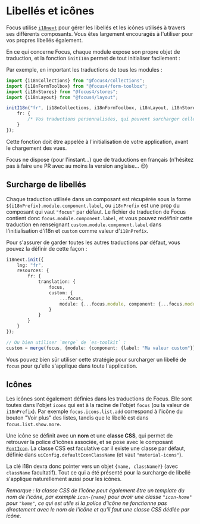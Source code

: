 
<Meta title="Les bases/Libellés et icônes" />

# Libellés et icônes

Focus utilise [`i18next`](https://www.i18next.com/) pour gérer les libellés et les icônes utilisés à travers ses différents composants. Vous êtes largement encouragés à l'utiliser pour vos
propres libellés également.

En ce qui concerne Focus, chaque module expose son propre objet de traduction, et la fonction `initI18n` permet de tout initialiser facilement :

Par exemple, en important les traductions de tous les modules :

```ts
import {i18nCollections} from "@focus4/collections";
import {i18nFormToolbox} from "@focus4/form-toolbox";
import {i18nStores} from "@focus4/stores";
import {i18nLayout} from "@focus4/layout";

initI18n("fr", [i18nCollections, i18nFormToolbox, i18nLayout, i18nStores], {
    fr: {
        /* Vos traductions personnalisées, qui peuvent surcharger celles de Focus. */
    }
});
```

Cette fonction doit être appelée à l'initialisation de votre application, avant le chargement des vues.

Focus ne dispose (pour l'instant...) que de traductions en français (n'hésitez pas à faire une PR avec au moins la version anglaise... 😉)

## Surcharge de libellés

Chaque traduction utilisée dans un composant est récupérée sous la forme `${i18nPrefix}.module.component.label`, ou `i18nPrefix` est une prop du
composant qui vaut `"focus"` par défaut. Le fichier de traduction de Focus contient donc `focus.module.component.label`, et vous pouvez redéfinir cette
traduction en renseignant `custom.module.component.label` dans l'initialisation d'i18n et `custom` comme valeur d'`i18nPrefix`.

Pour s'assurer de garder toutes les autres traductions par défaut, vous pouvez la définir de cette façon :

```ts
i18next.init({
    lng: "fr",
    resources: {
        fr: {
            translation: {
                focus,
                custom: {
                    ...focus,
                    module: {...focus.module, component: {...focus.module.component, label: "Ma valeur custom"}}
                }
            }
        }
    }
});

// Ou bien utiliser `merge` de `es-toolkit` :
custom = merge(focus, {module: {component: {label: "Ma valeur custom"}}});
```

Vous pouvez bien sûr utiliser cette stratégie pour surcharger un libellé de `focus` pour qu'elle s'applique dans toute l'application.

## Icônes

Les icônes sont également définies dans les traductions de Focus. Elle sont toutes dans l'objet `icons` qui est à la racine de l'objet `focus` (ou la valeur
de `i18nPrefix`). Par exemple `focus.icons.list.add` correspond à l'icône du bouton "Voir plus" des listes, tandis que le libellé est dans
`focus.list.show.more`.

Une icône se définit avec un **nom** et une **classe CSS**, qui permet de retrouver la police d'icônes associée, et se pose avec le composant [`FontIcon`](/docs/composants-focus4∕toolbox-fonticon--docs). La classe
CSS est faculative car il existe une classe par défaut, définie dans `uiConfig.defaultIconClassName` (et vaut `"material-icons"`).

La clé i18n devra donc pointer vers un objet `{name, className?}` (avec `className` facultatif). Tout ce qui a été présenté pour la surcharge de libellé
s'applique naturellement aussi pour les icônes.

_Remarque : la classe CSS de l'icône peut également être un template du nom de l'icône, par exemple `icon-{name}` pour avoir une classe `"icon-home"`
pour `"home"`, ce qui est utile si la police d'icône ne fonctionne pas directement avec le nom de l'icône et qu'il faut une classe CSS dédiée par icône._

